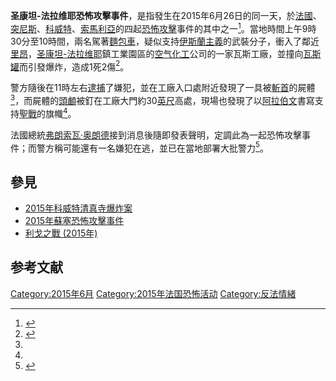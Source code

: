 {{noteTA|G1=法国地名}}
{{Infobox civilian attack
|title = 圣康坦-法拉维耶恐怖攻擊事件
|location = [[法國|法國]][[伊泽尔省|伊泽尔省]][[圣康坦-法拉维耶|圣康坦-法拉维耶]]
|image = Vue Saint-Quentin-Fallavier depuis Château de Fallavier 3.jpg
|caption = 事發地點[[圣康坦-法拉维耶|圣康坦-法拉维耶]]的工業園區一景
|latitude = 45.6428
|longitude = 5.1250
|coordinates = {{coord|45.6428|N|5.1250|E|region:FR_type:landmark|display=inline,title}}
|date = {{Start date|2015|06|26}}
|time = [[欧洲中部时间|欧洲中部时间]]09:30 
|timezone = [[UTC+01:00|UTC+1]]
|fatalities = 1
|injuries = 2
|map_caption=
|target=
}}
'''圣康坦-法拉维耶恐怖攻擊事件'''，是指發生在2015年6月26日的同一天，於[[法國|法國]]、[[突尼斯|突尼斯]]、[[科威特|科威特]]、[[索馬利亞|索馬利亞]]的四起[[恐怖攻擊|恐怖攻擊]]事件的其中之一<ref name=huanqiu>{{cite news|author1=姚蒙、青木|title=三国遭遇恶性恐怖袭击 法国东南部工厂惊现斩首|url=http://world.huanqiu.com/exclusive/2015-06/6783897.html|accessdate=2015-06-26|agency=[[環球網|環球網]]|date=2015-06-26|archive-date=2015-06-27|archive-url=https://web.archive.org/web/20150627141713/http://world.huanqiu.com/exclusive/2015-06/6783897.html|dead-url=no}}</ref>。當地時間上午9時30分至10時間，兩名駕著[[麵包車|麵包車]]，疑似支持[[伊斯蘭主義|伊斯蘭主義]]的武裝分子，衝入了鄰近[[里昂|里昂]]，[[圣康坦-法拉维耶|圣康坦-法拉维耶]]鎮工業園區的[[空气化工|空气化工]]公司的一家瓦斯工廠，並撞向[[瓦斯罐|瓦斯罐]]而引發爆炸，造成1死2傷<ref name=cn.rfi.fr>{{cite news|author1=夏榕、肖曼|title=法国东南部伊泽尔省瓦斯工厂发生恐怖袭击 1人被斩头而死 法国总统奥朗德提前返国召开会议|url=http://cn.rfi.fr/%E6%94%BF%E6%B2%BB/20150626-%E6%B3%95%E5%9B%BD%E4%B8%9C%E5%8D%97%E9%83%A8isere%E7%9C%81%E7%93%A6%E6%96%AF%E5%B7%A5%E5%8E%82%E5%8F%91%E7%94%9F%E7%96%91%E4%BC%BC%E6%81%90%E6%80%96%E8%A2%AD%E5%87%BB-1%E6%AD%BB2%E4%BC%A4/|accessdate=2015-06-26|agency=[[法廣|法廣]]|date=2015-06-26|archive-date=2015-06-29|archive-url=https://web.archive.org/web/20150629054015/http://cn.rfi.fr/%E6%94%BF%E6%B2%BB/20150626-%E6%B3%95%E5%9B%BD%E4%B8%9C%E5%8D%97%E9%83%A8isere%E7%9C%81%E7%93%A6%E6%96%AF%E5%B7%A5%E5%8E%82%E5%8F%91%E7%94%9F%E7%96%91%E4%BC%BC%E6%81%90%E6%80%96%E8%A2%AD%E5%87%BB-1%E6%AD%BB2%E4%BC%A4/|dead-url=no}}</ref>。

警方隨後在11時左右[[逮捕|逮捕]]了嫌犯，並在工廠入口處附近發現了一具被[[斬首|斬首]]的屍體<ref name=cn.rfi.fr />，而屍體的[[頭顱|頭顱]]被釘在工廠大門約30[[英尺|英尺]]高處，現場也發現了以[[阿拉伯文|阿拉伯文]]書寫支持[[吉哈德|聖戰]]的旗幟<ref name=huanqiu />。

法國總統[[弗朗索瓦·奥朗德|弗朗索瓦·奥朗德]]接到消息後隨即發表聲明，定調此為一起恐怖攻擊事件；而警方稱可能還有一名嫌犯在逃，並已在當地部署大批警力<ref name=cna>{{cite news|title=法國工廠殺人案 歐蘭德：恐怖攻擊|url=http://www.cna.com.tw/news/firstnews/201506260344-1.aspx|accessdate=2015-06-26|agency=[[中央社|中央社]]|date=2015-06-26|archive-date=2016-03-04|archive-url=https://web.archive.org/web/20160304112653/http://www.cna.com.tw/news/firstnews/201506260344-1.aspx|dead-url=no}}</ref>。

== 參見 ==
*[[2015年科威特清真寺爆炸案|2015年科威特清真寺爆炸案]]
*[[2015年蘇塞恐怖攻擊事件|2015年蘇塞恐怖攻擊事件]]
*[[利戈之戰_(2015年)|利戈之戰 (2015年)]]

==参考文献==
{{reflist}}
{{主題條|恐怖主義}}
[[Category:2015年6月|Category:2015年6月]]
[[Category:2015年法国恐怖活动|Category:2015年法国恐怖活动]]
[[Category:反法情緒|Category:反法情緒]]